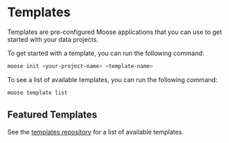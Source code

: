 

# Templates

Templates are pre-configured Moose applications that you can use to get started with your data projects.

To get started with a template, you can run the following command:

```bash filename="terminal"
moose init <your-project-name> <template-name>
```

To see a list of available templates, you can run the following command:

```bash filename="terminal"
moose template list
```




## Featured Templates

<CTACards>
<CTACard
  title="Live Air Traffic Data"
  description="A template for building a data pipeline for live air traffic data"
  ctaLink="/templates/adsb"
  ctaLabel="Start Building →"
  Icon={Plane}
/>
<CTACard
  title="Github Trending Topics"
  description="A template for building a data pipeline for Github trending topics"
  ctaLink="/templates/github"
  ctaLabel="Start Building →"
  Icon={Github}
/>
</CTACards>

See the [templates repository](https://github.com/514-labs/moose/tree/main/templates) for a list of available templates.